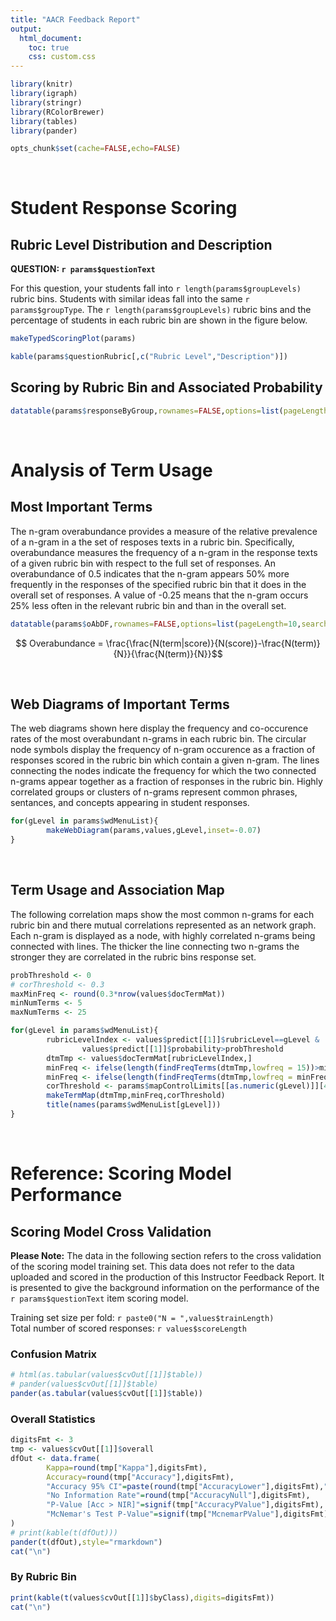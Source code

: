 ```yaml
---
title: "AACR Feedback Report"
output: 
  html_document:
    toc: true
    css: custom.css
---
```


<META NAME="ROBOTS" CONTENT="NOINDEX, NOFOLLOW">

```r
library(knitr)
library(igraph)
library(stringr)
library(RColorBrewer)
library(tables)
library(pander)

opts_chunk$set(cache=FALSE,echo=FALSE)
```

<br>

# Student Response Scoring
## Rubric Level Distribution and Description

**QUESTION: `r params$questionText`**

For this question, your students fall into `r length(params$groupLevels)` rubric bins. Students with similar ideas fall into the same `r params$groupType`. The `r length(params$groupLevels)` rubric bins and the percentage of students in each rubric bin are shown in the figure below.

```r
makeTypedScoringPlot(params)
```

```r
kable(params$questionRubric[,c("Rubric Level","Description")])
```

## Scoring by Rubric Bin and Associated Probability
```r
datatable(params$responseByGroup,rownames=FALSE,options=list(pageLength=3))
``` 

<br>

# Analysis of Term Usage
## Most Important Terms

The n-gram overabundance provides a measure of the relative prevalence of a n-gram in a the set of resposes texts in a rubric bin. Specifically, overabundance measures the frequency of a n-gram in the response texts of a given rubric bin with respect to the full set of responses. An overabundance of 0.5 indicates that the n-gram appears 50% more frequently in the responses of the specified rubric bin that it does in the overall set of responses. A value of -0.25 means that the n-gram occurs 25% less often in the relevant rubric bin and than in the overall set.  

```r
datatable(params$oAbDF,rownames=FALSE,options=list(pageLength=10,searching=FALSE))
``` 

$$ Overabundance = \frac{\frac{N(term|score)}{N(score)}-\frac{N(term)}{N}}{\frac{N(term)}{N}}$$

<br>

## Web Diagrams of Important Terms

The web diagrams shown here display the frequency and co-occurence rates of the most overabundant n-grams in each rubric bin. The circular node symbols display the frequency of n-gram occurence as a fraction of responses scored in the rubric bin which contain a given n-gram. The lines connecting the nodes indicate the frequency for which the two connected n-grams appear together as a fraction of responses in the rubric bin. Highly correlated groups or clusters of n-grams represent common phrases, sentances, and concepts appearing in student responses.

```r
for(gLevel in params$wdMenuList){
        makeWebDiagram(params,values,gLevel,inset=-0.07)
}
```



<br>

## Term Usage and Association Map

The following correlation maps show the most common n-grams for each rubric bin and there mutual correlations represented as an network graph. Each n-gram is displayed as a node, with highly correlated n-grams being connected with lines. The thicker the line connecting two n-grams the stronger they are correlated in the rubric bins response set.


```r
probThreshold <- 0
# corThreshold <- 0.3
maxMinFreq <- round(0.3*nrow(values$docTermMat))
minNumTerms <- 5
maxNumTerms <- 25

for(gLevel in params$wdMenuList){
        rubricLevelIndex <- values$predict[[1]]$rubricLevel==gLevel &
                values$predict[[1]]$probability>probThreshold
        dtmTmp <- values$docTermMat[rubricLevelIndex,]
        minFreq <- ifelse(length(findFreqTerms(dtmTmp,lowfreq = 15))>minNumTerms,15,findMinFreq(dtmTmp))
        minFreq <- ifelse(length(findFreqTerms(dtmTmp,lowfreq = minFreq))>maxNumTerms,findMinFreq(dtmTmp,maxNumTerms),minFreq) #find maximum minimum frequency
        corThreshold <- params$mapControlLimits[[as.numeric(gLevel)]][4]
        makeTermMap(dtmTmp,minFreq,corThreshold)
        title(names(params$wdMenuList[gLevel]))
}
```

<br>

# Reference: Scoring Model Performance
## Scoring Model Cross Validation

**Please Note:** The data in the following section refers to the cross validation of the scoring model training set. This data does not refer to the data uploaded and scored in the production of this Instructor Feedback Report. It is presented to give the background information on the performance of the `r params$questionText` item scoring model.

Training set size per fold: `r paste0("N = ",values$trainLength)`  
Total number of scored responses: `r values$scoreLength`   

### Confusion Matrix

```r
# html(as.tabular(values$cvOut[[1]]$table))
# pander(values$cvOut[[1]]$table)
pander(as.tabular(values$cvOut[[1]]$table))


```

### Overall Statistics

```r
digitsFmt <- 3
tmp <- values$cvOut[[1]]$overall
dfOut <- data.frame(
        Kappa=round(tmp["Kappa"],digitsFmt),
        Accuracy=round(tmp["Accuracy"],digitsFmt),
        "Accuracy 95% CI"=paste(round(tmp["AccuracyLower"],digitsFmt),"-",round(tmp["AccuracyUpper"],digitsFmt)),
        "No Information Rate"=round(tmp["AccuracyNull"],digitsFmt),
        "P-Value [Acc > NIR]"=signif(tmp["AccuracyPValue"],digitsFmt),
        "McNemar's Test P-Value"=signif(tmp["McnemarPValue"],digitsFmt),check.names = FALSE,row.names = NULL
)
# print(kable(t(dfOut)))
pander(t(dfOut),style="rmarkdown")
cat("\n")
```

### By Rubric Bin

```r
print(kable(t(values$cvOut[[1]]$byClass),digits=digitsFmt))
cat("\n")
```


